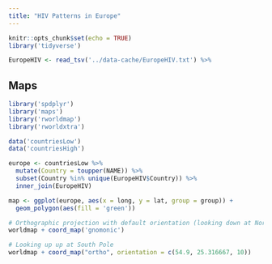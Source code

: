 ```yaml
---
title: "HIV Patterns in Europe"
---
```


```r
knitr::opts_chunk$set(echo = TRUE)
library('tidyverse')
```

```r
EuropeHIV <- read_tsv('../data-cache/EuropeHIV.txt') %>%
```

## Maps

```r
library('spdplyr')
library('maps')
library('rworldmap')
library('rworldxtra')

data('countriesLow')
data('countriesHigh')

europe <- countriesLow %>%
  mutate(Country = toupper(NAME)) %>%
  subset(Country %in% unique(EuropeHIV$Country)) %>%
  inner_join(EuropeHIV)

map <- ggplot(europe, aes(x = long, y = lat, group = group)) +
  geom_polygon(aes(fill = 'green'))

# Orthographic projection with default orientation (looking down at North pole)
worldmap + coord_map('gnomonic')

# Looking up up at South Pole
worldmap + coord_map("ortho", orientation = c(54.9, 25.316667, 10))
```

